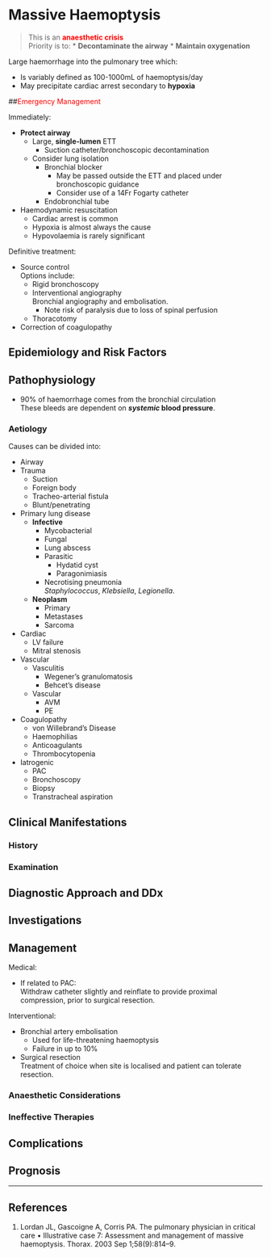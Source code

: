 # Massive Haemoptysis


> This is an <span style="color:red">**anaesthetic crisis**</span>  
> Priority is to:
>* **Decontaminate the airway**
>* **Maintain oxygenation**

Large haemorrhage into the pulmonary tree which:

* Is variably defined as 100-1000mL of haemoptysis/day
* May precipitate cardiac arrest secondary to **hypoxia**

##<span style="color:red">Emergency Management</span>

Immediately:

* **Protect airway**
	* Large, **single-lumen** ETT
		* Suction catheter/bronchoscopic decontamination
	* Consider lung isolation
		* Bronchial blocker  
			* May be passed outside the ETT and placed under bronchoscopic guidance
			* Consider use of a 14Fr Fogarty catheter
		* Endobronchial tube
* Haemodynamic resuscitation  
	* Cardiac arrest is common
	* Hypoxia is almost always the cause
	* Hypovolaemia is rarely significant

Definitive treatment:

* Source control  
Options include:
	* Rigid bronchoscopy
	* Interventional angiography  
	Bronchial angiography and embolisation.  
		* Note risk of paralysis due to loss of spinal perfusion
	* Thoracotomy
* Correction of coagulopathy




## Epidemiology and Risk Factors


## Pathophysiology

* 90% of haemorrhage comes from the bronchial circulation  
These bleeds are dependent on ***systemic* blood pressure**.

### Aetiology

Causes can be divided into:

* Airway
* Trauma
	* Suction
	* Foreign body
	* Tracheo-arterial fistula
	* Blunt/penetrating
* Primary lung disease
	* **Infective**
		* Mycobacterial
		* Fungal
		* Lung abscess
		* Parasitic
			* Hydatid cyst
			* Paragonimiasis
		* Necrotising pneumonia  
		*Staphylococcus*, *Klebsiella*, *Legionella*.
	* **Neoplasm**
		* Primary
		* Metastases
		* Sarcoma
* Cardiac
	* LV failure
	* Mitral stenosis
* Vascular
	* Vasculitis
		* Wegener's granulomatosis
		* Behcet's disease 
	* Vascular
		* AVM
		* PE
* Coagulopathy
	* von Willebrand's Disease
	* Haemophilias
	* Anticoagulants
	* Thrombocytopenia
* Iatrogenic
	* PAC
	* Bronchoscopy
	* Biopsy
	* Transtracheal aspiration

## Clinical Manifestations

### History

### Examination

## Diagnostic Approach and DDx

## Investigations

## Management

Medical:

* If related to PAC:  
Withdraw catheter slightly and reinflate to provide proximal compression, prior to surgical resection.

Interventional:

* Bronchial artery embolisation
	* Used for life-threatening haemoptysis
	* Failure in up to 10%
* Surgical resection  
Treatment of choice when site is localised and patient can tolerate resection.

### Anaesthetic Considerations

### Ineffective Therapies

## Complications

## Prognosis


---

## References

1. Lordan JL, Gascoigne A, Corris PA. The pulmonary physician in critical care • Illustrative case 7: Assessment and management of massive haemoptysis. Thorax. 2003 Sep 1;58(9):814–9. 
